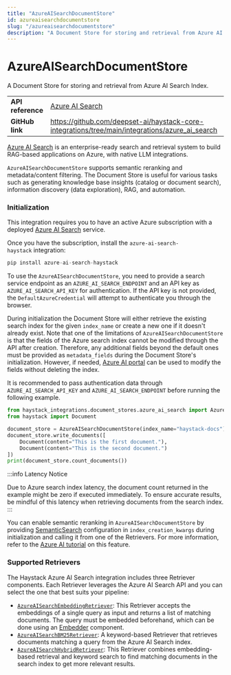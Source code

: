 ```yaml
---
title: "AzureAISearchDocumentStore"
id: azureaisearchdocumentstore
slug: "/azureaisearchdocumentstore"
description: "A Document Store for storing and retrieval from Azure AI Search Index."
---
```


# AzureAISearchDocumentStore

A Document Store for storing and retrieval from Azure AI Search Index.

|  |  |
| --- | --- |
| **API reference** | [Azure AI Search](/reference/integrations-azure_ai_search)                                               |
| **GitHub link**   | https://github.com/deepset-ai/haystack-core-integrations/tree/main/integrations/azure_ai_search |

[Azure AI Search](https://learn.microsoft.com/en-us/azure/search/search-what-is-azure-search) is an enterprise-ready search and retrieval system to build RAG-based applications on Azure, with native LLM integrations.

`AzureAISearchDocumentStore` supports semantic reranking and metadata/content filtering. The Document Store is useful for various tasks such as generating knowledge base insights (catalog or document search), information discovery (data exploration), RAG, and automation.

### Initialization

This integration requires you to have an active Azure subscription with a deployed [Azure AI Search](https://azure.microsoft.com/en-us/products/ai-services/ai-search) service.

Once you have the subscription, install the `azure-ai-search-haystack` integration:

```python
pip install azure-ai-search-haystack
```

To use the `AzureAISearchDocumentStore`, you need to provide a search service endpoint as an `AZURE_AI_SEARCH_ENDPOINT` and an API key as `AZURE_AI_SEARCH_API_KEY` for authentication. If the API key is not provided, the `DefaultAzureCredential` will attempt to authenticate you through the browser.

During initialization the Document Store will either retrieve the existing search index for the given `index_name` or create a new one if it doesn't already exist. Note that one of the limitations of `AzureAISearchDocumentStore` is that the fields of the Azure search index cannot be modified through the API after creation. Therefore, any additional fields beyond the default ones must be provided as `metadata_fields` during the Document Store's initialization. However, if needed, [Azure AI portal](https://azure.microsoft.com/) can be used to modify the fields without deleting the index.

It is recommended to pass authentication data through `AZURE_AI_SEARCH_API_KEY` and `AZURE_AI_SEARCH_ENDPOINT` before running the following example.

```python
from haystack_integrations.document_stores.azure_ai_search import AzureAISearchDocumentStore
from haystack import Document

document_store = AzureAISearchDocumentStore(index_name="haystack-docs")
document_store.write_documents([
    Document(content="This is the first document."),
    Document(content="This is the second document.")
])
print(document_store.count_documents())
```

:::info Latency Notice

Due to Azure search index latency, the document count returned in the example might be zero if executed immediately. To ensure accurate results, be mindful of this latency when retrieving documents from the search index.
:::

You can enable semantic reranking in `AzureAISearchDocumentStore` by providing [SemanticSearch](https://learn.microsoft.com/en-us/python/api/azure-search-documents/azure.search.documents.indexes.models.semanticsearch?view=azure-python) configuration in `index_creation_kwargs` during initialization and calling it from one of the Retrievers. For more information, refer to the [Azure AI tutorial](https://learn.microsoft.com/en-us/azure/search/search-get-started-semantic) on this feature.

### Supported Retrievers

The Haystack Azure AI Search integration includes three Retriever components. Each Retriever leverages the Azure AI Search API  and you can select the one that best suits your pipeline:

- [`AzureAISearchEmbeddingRetriever`](../pipeline-components/retrievers/azureaisearchembeddingretriever.mdx): This Retriever accepts the embeddings of a single query as input and returns a list of matching documents. The query must be embedded beforehand, which can be done using an [Embedder](../pipeline-components/embedders.mdx) component.
- [`AzureAISearchBM25Retriever`](../pipeline-components/retrievers/azureaisearchbm25retriever.mdx): A keyword-based Retriever that retrieves documents matching a query from the Azure AI Search index.
- [`AzureAISearchHybridRetriever`](../pipeline-components/retrievers/azureaisearchhybridretriever.mdx): This Retriever combines embedding-based retrieval and keyword search to find matching documents in the search index to get more relevant results.

